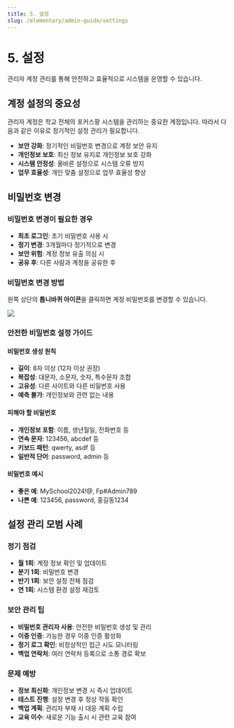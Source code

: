 ```yaml
---
title: 5. 설정
slug: /elementary/admin-guide/settings
---
```



# 5. 설정

관리자 계정 관리를 통해 안전하고 효율적으로 시스템을 운영할 수 있습니다.

## 계정 설정의 중요성

관리자 계정은 학교 전체의 포커스팡 시스템을 관리하는 중요한 계정입니다. 따라서 다음과 같은 이유로 정기적인 설정 관리가 필요합니다.

- **보안 강화**: 정기적인 비밀번호 변경으로 계정 보안 유지
- **개인정보 보호**: 최신 정보 유지로 개인정보 보호 강화
- **시스템 안정성**: 올바른 설정으로 시스템 오류 방지
- **업무 효율성**: 개인 맞춤 설정으로 업무 효율성 향상

## 비밀번호 변경

### 비밀번호 변경이 필요한 경우

- **최초 로그인**: 초기 비밀번호 사용 시
- **정기 변경**: 3개월마다 정기적으로 변경
- **보안 위험**: 계정 정보 유출 의심 시
- **공유 후**: 다른 사람과 계정을 공유한 후

### 비밀번호 변경 방법

왼쪽 상단의 **톱니바퀴 아이콘**을 클릭하면 계정 비밀번호를 변경할 수 있습니다.

<Image src="/img/kr/elementary/admin/05-01.jpg" size="lg" />

### 안전한 비밀번호 설정 가이드

#### 비밀번호 생성 원칙

- **길이**: 8자 이상 (12자 이상 권장)
- **복잡성**: 대문자, 소문자, 숫자, 특수문자 조합
- **고유성**: 다른 사이트와 다른 비밀번호 사용
- **예측 불가**: 개인정보와 관련 없는 내용

#### 피해야 할 비밀번호

- **개인정보 포함**: 이름, 생년월일, 전화번호 등
- **연속 문자**: 123456, abcdef 등
- **키보드 패턴**: qwerty, asdf 등
- **일반적 단어**: password, admin 등

#### 비밀번호 예시

- **좋은 예**: MySchool2024!@, Fp#Admin789
- **나쁜 예**: 123456, password, 홍길동1234

## 설정 관리 모범 사례

### 정기 점검

- **월 1회**: 계정 정보 확인 및 업데이트
- **분기 1회**: 비밀번호 변경
- **반기 1회**: 보안 설정 전체 점검
- **연 1회**: 시스템 환경 설정 재검토

### 보안 관리 팁

- **비밀번호 관리자 사용**: 안전한 비밀번호 생성 및 관리
- **이중 인증**: 가능한 경우 이중 인증 활성화
- **정기 로그 확인**: 비정상적인 접근 시도 모니터링
- **백업 연락처**: 여러 연락처 등록으로 소통 경로 확보

### 문제 예방

- **정보 최신화**: 개인정보 변경 시 즉시 업데이트
- **테스트 진행**: 설정 변경 후 정상 작동 확인
- **백업 계획**: 관리자 부재 시 대응 계획 수립
- **교육 이수**: 새로운 기능 출시 시 관련 교육 참여
